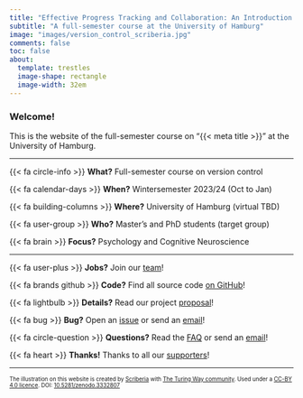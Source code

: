 ```yaml
---
title: "Effective Progress Tracking and Collaboration: An Introduction to Version Control of Code and Data"
subtitle: "A full-semester course at the University of Hamburg"
image: "images/version_control_scriberia.jpg"
comments: false
toc: false
about:
  template: trestles
  image-shape: rectangle
  image-width: 32em
---
```


### Welcome!

This is the website of the full-semester course on "{{< meta title >}}" at the University of Hamburg.

---

{{< fa circle-info >}} **What?** Full-semester course on version control

{{< fa calendar-days >}} **When?** Wintersemester 2023/24 (Oct to Jan)

{{< fa building-columns >}} **Where?** University of Hamburg (virtual TBD)

{{< fa user-group >}} **Who?** Master's and PhD students (target group)

{{< fa brain >}} **Focus?** Psychology and Cognitive Neuroscience

---

{{< fa user-plus >}} **Jobs?** Join our [team](team.qmd){target="_self"}!

{{< fa brands github >}} **Code?** Find all source code [on GitHub]({{< var links.github >}})!

{{< fa lightbulb >}} **Details?** Read our project [proposal]({{< var links.proposal >}})!

{{< fa bug >}} **Bug?** Open an [issue]({{< var links.issues >}})  or send an [email]({{< var links.email >}}){target="_blank"}!

{{< fa circle-question >}} **Questions?** Read the [FAQ](faq.qmd){target="_self"} or send an [email]({{< var links.email >}}){target="_blank"}!

{{< fa heart >}} **Thanks!** Thanks to all our [supporters](acknowledgements.qmd){target="_self"}!

---

::: {style="font-size: 70%;"}
The illustration on this website is created by [Scriberia](https://www.scriberia.com/) with [The Turing Way community](https://the-turing-way.netlify.app/welcome). Used under a [CC-BY 4.0 licence](https://creativecommons.org/licenses/by/4.0/). DOI: [10.5281/zenodo.3332807](https://doi.org/10.5281/zenodo.3695300)
:::